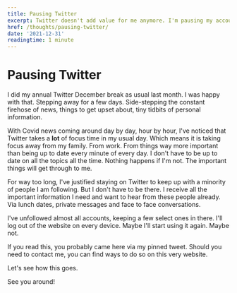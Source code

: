 ```yaml
---
title: Pausing Twitter
excerpt: Twitter doesn't add value for me anymore. I'm pausing my account for a while.
href: /thoughts/pausing-twitter/
date: '2021-12-31'
readingtime: 1 minute
---
```


# Pausing Twitter

I did my annual Twitter December break as usual last month. I was happy with that. Stepping away for a few days. Side-stepping the constant firehose of news, things to get upset about, tiny tidbits of personal information.

With Covid news coming around day by day, hour by hour, I've noticed that Twitter takes a **lot** of focus time in my usual day. Which means it is taking focus away from my family. From work. From things way more important than being up to date every minute of every day. I don't have to be up to date on all the topics all the time. Nothing happens if I'm not. The important things will get through to me.

For way too long, I've justified staying on Twitter to keep up with a minority of people I am following. But I don't have to be there. I receive all the important information I need and want to hear from these people already. Via lunch dates, private messages and face to face conversations.

I've unfollowed almost all accounts, keeping a few select ones in there. I'll log out of the website on every device. Maybe I'll start using it again. Maybe not.

If you read this, you probably came here via my pinned tweet. Should you need to contact me, you can find ways to do so on this very website.

Let's see how this goes.

See you around!

